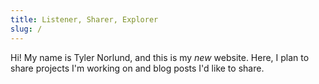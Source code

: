 ```yaml
---
title: Listener, Sharer, Explorer
slug: /
---
```

Hi! My name is Tyler Norlund, and this is my *new* website. Here, I plan to share projects I'm working on and blog posts I'd like to share.